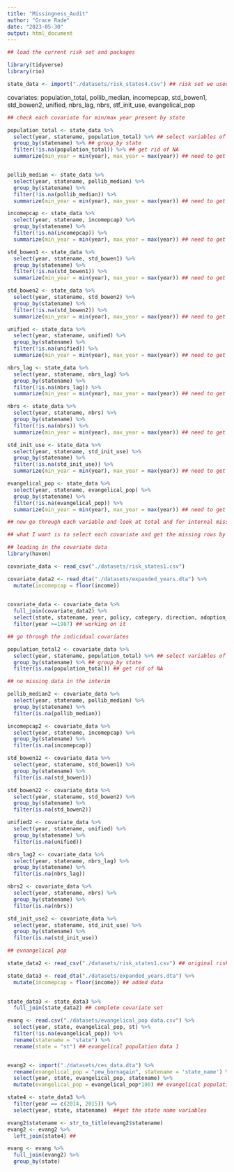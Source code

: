 ```yaml
---
title: "Missingness_Audit"
author: "Grace Rade"
date: "2023-05-30"
output: html_document
---
```


```r
## load the current risk set and packages

library(tidyverse)
library(rio)

state_data <- import("./datasets/risk_states4.csv") ## risk set we used for modeling
```

covariates: population_total, pollib_median, incomepcap, std_bowen1, std_bowen2, unified, nbrs_lag, nbrs, stf_init_use, evangelical_pop

```r
## check each covariate for min/max year present by state

population_total <- state_data %>% 
  select(year, statename, population_total) %>% ## select variables of interest
  group_by(statename) %>% ## group_by state
  filter(!is.na(population_total)) %>% ## get rid of NA 
  summarize(min_year = min(year), max_year = max(year)) ## need to get 1987 for all, and beyond 2014


pollib_median <- state_data %>% 
  select(year, statename, pollib_median) %>% 
  group_by(statename) %>% 
  filter(!is.na(pollib_median)) %>% 
  summarize(min_year = min(year), max_year = max(year)) ## need to get 1987 for all, and beyong 2014 (CA 2012, 2009 NC)

incomepcap <- state_data %>% 
  select(year, statename, incomepcap) %>% 
  group_by(statename) %>% 
  filter(!is.na(incomepcap)) %>% 
  summarize(min_year = min(year), max_year = max(year)) ## need to get 1987 for all, and beyond 2010 (2009 NC)

std_bowen1 <- state_data %>% 
  select(year, statename, std_bowen1) %>% 
  group_by(statename) %>% 
  filter(!is.na(std_bowen1)) %>% 
  summarize(min_year = min(year), max_year = max(year)) ## need to get 1987 for all, and beyond 2016 (2012 for CA, 2009 NC)

std_bowen2 <- state_data %>% 
  select(year, statename, std_bowen2) %>% 
  group_by(statename) %>% 
  filter(!is.na(std_bowen2)) %>% 
  summarize(min_year = min(year), max_year = max(year)) ## need to get 1987 for all, and beyond 2016 (2012 for CA, 2009 NC)

unified <- state_data %>% 
  select(year, statename, unified) %>% 
  group_by(statename) %>% 
  filter(!is.na(unified)) %>% 
  summarize(min_year = min(year), max_year = max(year)) ## need to get 1987 for all, beyind 2014 (2012 CA, 2009 NC, 2016 NE)

nbrs_lag <- state_data %>% 
  select(year, statename, nbrs_lag) %>% 
  group_by(statename) %>% 
  filter(!is.na(nbrs_lag)) %>% 
  summarize(min_year = min(year), max_year = max(year)) ## need to get 1987 for all, beyind 2019 (2009 NC, 2012 CA, AL/AK/LA/MD 2022)

nbrs <- state_data %>% 
  select(year, statename, nbrs) %>% 
  group_by(statename) %>% 
  filter(!is.na(nbrs)) %>% 
  summarize(min_year = min(year), max_year = max(year)) ## need to get 1987 for all, beyind 2019 (2009 NC, 2012 CA, AL/AK/LA/MD 2022)

std_init_use <- state_data %>% 
  select(year, statename, std_init_use) %>% 
  group_by(statename) %>% 
  filter(!is.na(std_init_use)) %>% 
  summarize(min_year = min(year), max_year = max(year)) ## need to get 1987 for all, beyond 2010 (2009 NC)

evangelical_pop <- state_data %>% 
  select(year, statename, evangelical_pop) %>% 
  group_by(statename) %>% 
  filter(!is.na(evangelical_pop)) %>% 
  summarize(min_year = min(year), max_year = max(year)) ## need to get 1987 for all, beyond 2019 (2012 CA, 2009 NC, 2020 LA), why is this different than the 
```

```r
## now go through each variable and look at total and for internal missingness

## what I want is to select each covariate and get the missing rows by state (need to distinct, or switch dataset)

## loading in the covariate data 
library(haven)

covariate_data <- read_csv("./datasets/risk_states1.csv")

covariate_data2 <- read_dta("./datasets/expanded_years.dta") %>% 
  mutate(incomepcap = floor(income))
  

covariate_data <- covariate_data %>% 
  full_join(covariate_data2) %>% 
  select(state, statename, year, policy, category, direction, adoption_year, population_total, pollib_median, incomepcap, std_bowen1, std_bowen2, unified, nbrs_lag, nbrs, std_init_use) %>% 
  filter(year >=1987) ## working on it
```

```r
## go through the indicidual covariates

population_total2 <- covariate_data %>% 
  select(year, statename, population_total) %>% ## select variables of interest
  group_by(statename) %>% ## group_by state
  filter(is.na(population_total)) ## get rid of NA 

## no missing data in the interim

pollib_median2 <- covariate_data %>% 
  select(year, statename, pollib_median) %>% 
  group_by(statename) %>% 
  filter(is.na(pollib_median))

incomepcap2 <- covariate_data %>% 
  select(year, statename, incomepcap) %>% 
  group_by(statename) %>% 
  filter(is.na(incomepcap))

std_bowen12 <- covariate_data %>% 
  select(year, statename, std_bowen1) %>% 
  group_by(statename) %>% 
  filter(is.na(std_bowen1))

std_bowen22 <- covariate_data %>% 
  select(year, statename, std_bowen2) %>% 
  group_by(statename) %>% 
  filter(is.na(std_bowen2))

unified2 <- covariate_data %>% 
  select(year, statename, unified) %>% 
  group_by(statename) %>% 
  filter(is.na(unified))

nbrs_lag2 <- covariate_data %>% 
  select(year, statename, nbrs_lag) %>% 
  group_by(statename) %>% 
  filter(is.na(nbrs_lag))

nbrs2 <- covariate_data %>% 
  select(year, statename, nbrs) %>% 
  group_by(statename) %>% 
  filter(is.na(nbrs))

std_init_use2 <- covariate_data %>% 
  select(year, statename, std_init_use) %>% 
  group_by(statename) %>% 
  filter(is.na(std_init_use))

```

```r
## evnangelical pop

state_data2 <- read_csv("./datasets/risk_states1.csv") ## original risk set

state_data3 <- read_dta("./datasets/expanded_years.dta") %>% 
  mutate(incomepcap = floor(income)) ## added data
  

state_data3 <- state_data3 %>% 
  full_join(state_data2) ## complete covariate set

evang <- read.csv("./datasets/evangelical_pop data.csv") %>% 
  select(year, state, evangelical_pop, st) %>% 
  filter(!is.na(evangelical_pop)) %>% 
  rename(statename = "state") %>% 
  rename(state = "st") ## evangelical population data 1


evang2 <- import("./datasets/ces_data.dta") %>% 
  rename(evangelical_pop = "pew_bornagain", statename = 'state_name') %>% 
  select(year, state, evangelical_pop, statename) %>% 
  mutate(evangelical_pop = evangelical_pop*100) ## evangelical population2 

state4 <- state_data3 %>% 
  filter(year == c(2014, 2015)) %>% 
  select(year, state, statename)  ##get the state name variables

evang2$statename <- str_to_title(evang2$statename)
evang2 <- evang2 %>% 
  left_join(state4) ##

evang <- evang %>% 
  full_join(evang2) %>% 
  group_by(state)

```

